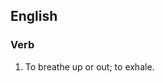 ==English==

===Verb===
{{en-verb|upbreathes|upbreathing|upbreathed}}

# {{context|obsolete|lang=en}} To breathe up or out; to exhale.
#: {{rfquotek|Marston}}